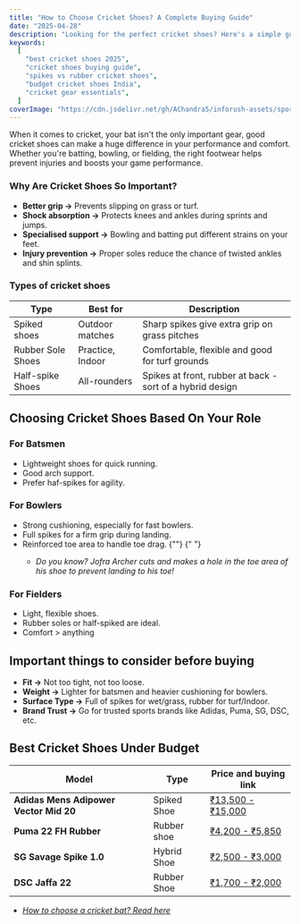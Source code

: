 ```yaml
---
title: "How to Choose Cricket Shoes? A Complete Buying Guide"
date: "2025-04-28"
description: "Looking for the perfect cricket shoes? Here's a simple guide to choosing the best cricket shoes for batting, bowling, and fielding, plus top picks under budget."
keywords:
  [
    "best cricket shoes 2025",
    "cricket shoes buying guide",
    "spikes vs rubber cricket shoes",
    "budget cricket shoes India",
    "cricket gear essentials",
  ]
coverImage: "https://cdn.jsdelivr.net/gh/AChandra5/inforush-assets/sports-fitness/shoe-select.jpg"
---
```


When it comes to cricket, your bat isn't the only important gear, good cricket shoes can make a huge difference in your performance and comfort. Whether you're batting, bowling, or fielding, the right footwear helps prevent injuries and boosts your game performance.

### Why Are Cricket Shoes So Important?

- **Better grip ->** Prevents slipping on grass or turf.
- **Shock absorption ->** Protects knees and ankles during sprints and jumps.
- **Specialised support ->** Bowling and batting put different strains on your feet.
- **Injury prevention ->** Proper soles reduce the chance of twisted ankles and shin splints.

### Types of cricket shoes

<div
  style={{ overflowX: "auto", marginTop: "20px", width: "80%", margin: "auto" }}
>
  <table
    style={{
      borderCollapse: "collapse",
      minWidth: "600px",
      fontSize: "15px",
      border: "1px solid #ddd",
      borderRadius: "20px",
    }}
  >
    <thead>
      <tr style={{ backgroundColor: "#0D3483", color: "white" }}>
        <th style={{ padding: "12px", textAlign: "center" }}>Type</th>
        <th style={{ padding: "12px", textAlign: "center" }}>Best for</th>
        <th style={{ padding: "12px", textAlign: "center" }}>Description</th>
      </tr>
    </thead>
    <tbody>
      <tr style={{ backgroundColor: "#" }}>
        <td style={{ padding: "10px", border: "1px solid #ddd" }}>
          Spiked shoes
        </td>
        <td style={{ padding: "10px", border: "1px solid #ddd" }}>
          Outdoor matches
        </td>
        <td style={{ padding: "10px", border: "1px solid #ddd" }}>
          Sharp spikes give extra grip on grass pitches
        </td>
      </tr>
      <tr>
        <td style={{ padding: "10px", border: "1px solid #ddd" }}>
          Rubber Sole Shoes
        </td>
        <td style={{ padding: "10px", border: "1px solid #ddd" }}>
          Practice, Indoor
        </td>
        <td style={{ padding: "10px", border: "1px solid #ddd" }}>
          Comfortable, flexible and good for turf grounds
        </td>
      </tr>
      <tr style={{ backgroundColor: "#" }}>
        <td style={{ padding: "10px", border: "1px solid #ddd" }}>
          Half-spike Shoes
        </td>
        <td style={{ padding: "10px", border: "1px solid #ddd" }}>
          All-rounders
        </td>
        <td style={{ padding: "10px", border: "1px solid #ddd" }}>
          Spikes at front, rubber at back - sort of a hybrid design
        </td>
      </tr>
    </tbody>
  </table>
</div>

## Choosing Cricket Shoes Based On Your Role

### For Batsmen

- Lightweight shoes for quick running.
- Good arch support.
- Prefer haf-spikes for agility.

### For Bowlers

- Strong cushioning, especially for fast bowlers.
- Full spikes for a firm grip during landing.
- Reinforced toe area to handle toe drag.
  {""}
  {" "}
  <em>
    - Do you know? Jofra Archer cuts and makes a hole in the toe area of his
    shoe to prevent landing to his toe!
  </em>

### For Fielders

- Light, flexible shoes.
- Rubber soles or half-spiked are ideal.
- Comfort > anything

## Important things to consider before buying

- **Fit ->** Not too tight, not too loose.
- **Weight ->** Lighter for batsmen and heavier cushioning for bowlers.
- **Surface Type ->** Full of spikes for wet/grass, rubber for turf/Indoor.
- **Brand Trust ->** Go for trusted sports brands like Adidas, Puma, SG, DSC, etc.

## Best Cricket Shoes Under Budget

<div
  style={{ overflowX: "auto", marginTop: "20px", width: "80%", margin: "auto" }}
>
  <table
    style={{
      borderCollapse: "collapse",
      minWidth: "600px",
      fontSize: "15px",
      border: "1px solid #ddd",
      borderRadius: "20px",
    }}
  >
    <thead>
      <tr style={{ backgroundColor: "#0D3483", color: "white" }}>
        <th style={{ padding: "12px", textAlign: "center" }}>Model</th>
        <th style={{ padding: "12px", textAlign: "center" }}>Type</th>
        <th style={{ padding: "12px", textAlign: "center" }}>
          Price and buying link
        </th>
      </tr>
    </thead>
    <tbody>
      <tr style={{ backgroundColor: "#" }}>
        <td style={{ padding: "10px", border: "1px solid #ddd" }}>
          <b>Adidas Mens Adipower Vector Mid 20</b>
        </td>
        <td style={{ padding: "10px", border: "1px solid #ddd" }}>
          Spiked Shoe
        </td>
        <td style={{ padding: "10px", border: "1px solid #ddd" }}>
          <a
            href="https://amzn.to/4cRj25P"
            style={{
              display: "inline-block",
              padding: "6px 6px",
              textAlign: "center",
              margin: "6px 4px",
              backgroundColor: "#0D3483",
              color: "#fff",
              border: "none",
              borderRadius: "6px",
              textDecoration: "none",
              fontWeight: "600",
              fontSize: "0.9rem",
              cursor: "pointer",
            }}
            target="_blank"
            rel="sponsored"
          >
            ₹13,500 - ₹15,000
          </a>
        </td>
      </tr>
      <tr>
        <td style={{ padding: "10px", border: "1px solid #ddd" }}>
          <b>Puma 22 FH Rubber</b>
        </td>
        <td style={{ padding: "10px", border: "1px solid #ddd" }}>
          Rubber shoe
        </td>
        <td style={{ padding: "10px", border: "1px solid #ddd" }}>
          <a
            href="https://amzn.to/4jP9z0X"
            style={{
              display: "inline-block",
              padding: "6px 6px",
              textAlign: "center",
              margin: "6px 4px",
              backgroundColor: "#0D3483",
              color: "#fff",
              border: "none",
              borderRadius: "6px",
              textDecoration: "none",
              fontWeight: "600",
              fontSize: "0.9rem",
              cursor: "pointer",
            }}
            rel="sponsored"
            target="_blank"
          >
            ₹4,200 - ₹5,850
          </a>
        </td>
      </tr>
      <tr style={{ backgroundColor: "#" }}>
        <td style={{ padding: "10px", border: "1px solid #ddd" }}>
          <b>SG Savage Spike 1.0</b>
        </td>
        <td style={{ padding: "10px", border: "1px solid #ddd" }}>
          Hybrid Shoe
        </td>
        <td style={{ padding: "10px", border: "1px solid #ddd" }}>
          <a
            href="https://amzn.to/4ixLuuv"
            style={{
              display: "inline-block",
              padding: "6px 6px",
              textAlign: "center",
              margin: "6px 4px",
              backgroundColor: "#0D3483",
              color: "#fff",
              border: "none",
              borderRadius: "6px",
              textDecoration: "none",
              fontWeight: "600",
              fontSize: "0.9rem",
              cursor: "pointer",
            }}
            target="_blank"
            rel="sponsored"
          >
            ₹2,500 - ₹3,000
          </a>
        </td>
      </tr>
      <tr style={{ backgroundColor: "#" }}>
        <td style={{ padding: "10px", border: "1px solid #ddd" }}>
          <b>DSC Jaffa 22</b>
        </td>
        <td style={{ padding: "10px", border: "1px solid #ddd" }}>
          Rubber Shoe
        </td>
        <td style={{ padding: "10px", border: "1px solid #ddd" }}>
          <a
            href="https://amzn.to/4ixLuuv"
            style={{
              display: "inline-block",
              padding: "6px 6px",
              textAlign: "center",
              margin: "6px 4px",
              backgroundColor: "#0D3483",
              color: "#fff",
              border: "none",
              borderRadius: "6px",
              textDecoration: "none",
              fontWeight: "600",
              fontSize: "0.9rem",
              cursor: "pointer",
            }}
            target="_blank"
            rel="sponsored"
          >
            ₹1,700 - ₹2,000
          </a>
        </td>
      </tr>
    </tbody>
  </table>
</div>

- <em><a href="/category/sports-fitness/how-to-choose-a-cricket-bat"
      target="_blank">How to choose a cricket bat? Read here</a></em>
